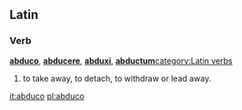 ==Latin==

===Verb===
'''[[abduco]]''', '''[[abducere]]''', '''[[abduxi]]''', '''[[abductum]]'''[[category:Latin verbs]]
#to take away, to detach, to withdraw or lead away.

[[it:abduco]]
[[pl:abduco]]